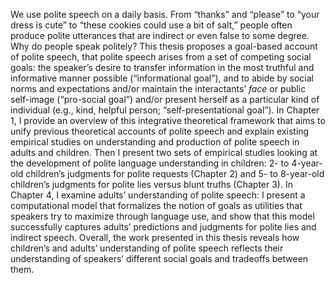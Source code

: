 We use polite speech on a daily basis. From “thanks” and “please” to “your dress is cute” to “these cookies could use a bit of salt,” people often produce polite utterances that are indirect or even false to some degree. Why do people speak politely? This thesis proposes a goal-based account of polite speech, that polite speech arises from a set of competing social goals: the speaker’s desire to transfer information in the most truthful and informative manner possible (“informational goal”), and to abide by social norms and expectations and/or maintain the interactants’ *face* or public self-image (“pro-social goal”) and/or present herself as a particular kind of individual (e.g., kind, helpful person; “self-presentational goal”). In Chapter 1, I provide an overview of this integrative theoretical framework that aims to unify previous theoretical accounts of polite speech and explain existing empirical studies on understanding and production of polite speech in adults and children. 
Then I present two sets of empirical studies looking at the development of polite language understanding in children: 2- to 4-year-old children’s judgments for polite requests (Chapter 2) and 5- to 8-year-old children’s judgments for polite lies versus blunt truths (Chapter 3). 
In Chapter 4, I examine adults' understanding of polite speech: I present a computational model that formalizes the notion of goals as utilities that speakers try to maximize through language use, and show that this model successfully captures adults’ predictions and judgments for polite lies and indirect speech. 
Overall, the work presented in this thesis reveals how children's and adults' understanding of polite speech reflects their understanding of speakers' different social goals and tradeoffs between them.
